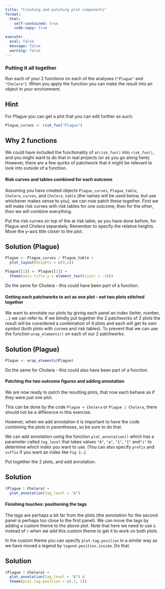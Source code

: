 ```yaml
---
title: "Creating and patching plot components"
format:
  html:
    self-contained: true
    code-copy: true

execute:
  eval: false
  message: false
  warning: false
---
```


### Putting it all together
Run each of your 2 functions on each of the analyses (`"Plague"` and `"Cholera"`). When you apply the function you can make the result into an object in your environment.


::: {.callout-tip collapse="true" appearance="simple"}
## Hint

For Plague you can get a plot that you can edit further as such:
```r
Plague_curves <- risk_fun("Plague")
```
:::

::: {.callout-note appearance="simple"}
## Why 2 functions

We could have included the functionality of `atrisk_fun()` into `risk_fun()`, and you might want to do that in real projects (or as you go along here). However, there are a few quirks of patchwork that it might be relevant to look into outside of a function.
:::

#### Risk curves and tables combined for each outcome
Assuming you have created objects `Plague_curves`, `Plague_table`, `Cholera_curves`, and `Cholera_table`  (the names will be used below, but use whichever makes sense to you), we can now patch these together. First we will make risk curves with risk tables for one outcome, then for the other, then we will combine everything.

Put the risk curves on top of the at risk table, as you have done before, for Plague and Cholera separately. Remember to specify the relative heights. Move the y-axis title closer to the plot.

::: {.callout-tip collapse="true" appearance="simple"}
## Solution (Plague)

```r
Plague <- Plague_curves / Plague_table + 
  plot_layout(heights = c(9,1))

Plague[[1]] <- Plague[[1]] +
  theme(axis.title.y = element_text(vjust = -10))
```
Do the same for Cholera - this could have been part of a function.
:::

#### Getting each patchworks to act as one plot - not two plots stitched together

We want to annotate our plots by giving each panel an index (letter, number, ...) we can refer to. If we blindly put together the 2 patchworks of 2 plots the result will be considered a combination of 4 plots and each will get its own symbol (both plots with curves and risk tables). To prevent that we can use the function `wrap_elements()` on each of our 2 patchworks.


::: {.callout-tip collapse="true" appearance="simple"}
## Solution (Plague)

```r
Plague <- wrap_elements(Plague)
```
Do the same for Cholera - this could also have been part of a function.
:::

#### Patching the two outcome figures and adding annotation
We are now ready to patch the resulting plots, that now each behave as if they were just one plot.

This can be done by the code `Plague + Cholera` or `Plague | Cholera`, there should not be a difference in this exercise.

However, when we add annotation it is important to have the code combining the plots in parentheses, so be sure to do that.

We can add annotation using the function `plot_annotation()` which has a parameter called `tag_level` that takes values `"A"`, `"a"`, `"1"`, `"I"` and` "i"` to determine which index you want to use. (You can also specify `prefix` and `suffix` if you want an index like `Fig 1:`.)

Put together the 2 plots, and add annotation.

::: {.callout-tip collapse="true" appearance="simple"}
## Solution

```r
(Plague | Cholera) +
  plot_annotation(tag_level = "A")
```
:::

#### Finishing touches: positioning the tags
The tags are perhaps a bit far from the plots (the annotation for the second panel is perhaps too close to the first panel). We can move the tags by adding a custom theme to the above plot. Note that here we need to use `&` instead of `+` when we add this custom theme to get it to work on both plots.

In the custom theme you can specify `plot.tag.position` in a similar way as we have moved a legend by `legend.position.inside`. Do that.

::: {.callout-tip collapse="true" appearance="simple"}
## Solution

```r
(Plague | Cholera) +
  plot_annotation(tag_level = "A") &
  theme(plot.tag.position = c(.1, 1))
```
:::